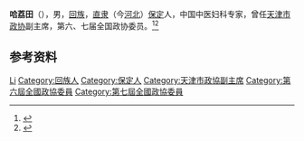 '''哈荔田'''（{{bd|1912年||1989年|}}），男，[[回族|回族]]，[[直隶|直隶]]（今[[河北|河北]]）[[保定|保定]]人，中国中医妇科专家，曾任[[天津市政协|天津市政协]]副主席，第六、七届全国政协委员。<ref>{{Cite book|title=中华人民共和国职官志|author=何虎生, 李耀东, 向常福主编|publisher=中国社会出版社|year=2003|isbn=9787800883934|location=北京|pages=}}</ref><ref>{{Cite book|title=历届全国政协委员人名辞典|author=|publisher=中国国际广播出版社|year=1996|isbn=9787507813746|location=北京|pages=286}}</ref>

== 参考资料 ==
{{reflist}}

{{中国人物小作品}}

{{Authority control}}
{{DEFAULTSORT:Ha哈}}
[[Category:哈姓|Li]]
[[Category:回族人|Category:回族人]]
[[Category:保定人|Category:保定人]]
[[Category:天津市政協副主席|Category:天津市政協副主席]]
[[Category:第六屆全國政協委員|Category:第六屆全國政協委員]]
[[Category:第七屆全國政協委員|Category:第七屆全國政協委員]]